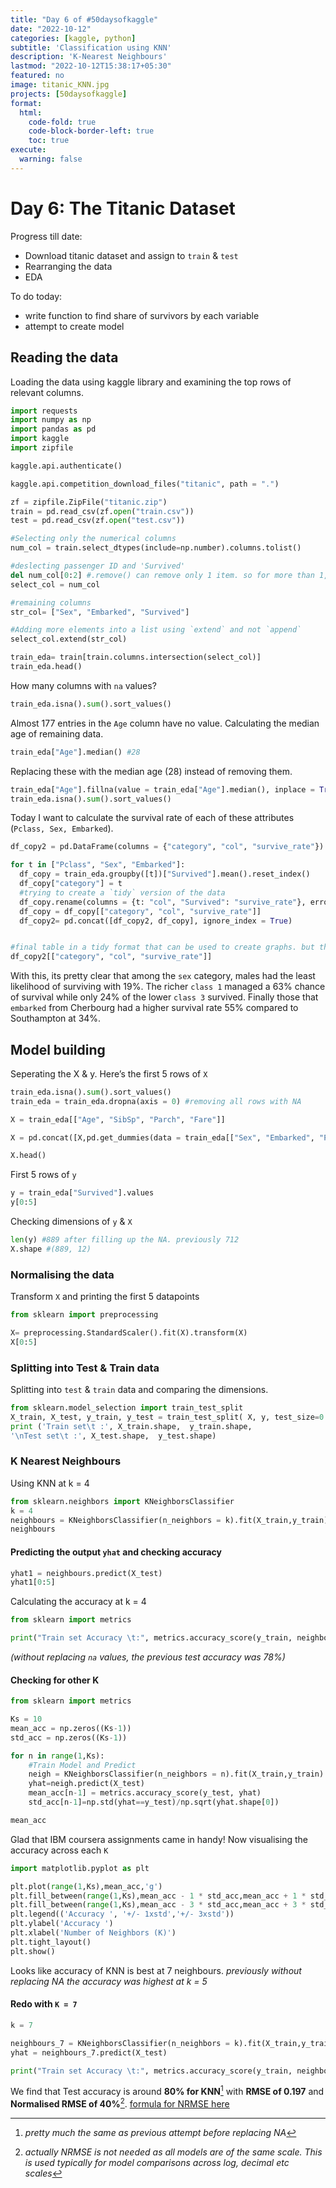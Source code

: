 ```yaml
---
title: "Day 6 of #50daysofkaggle"
date: "2022-10-12"
categories: [kaggle, python]
subtitle: 'Classification using KNN'
description: 'K-Nearest Neighbours'
lastmod: "2022-10-12T15:38:17+05:30"
featured: no
image: titanic_KNN.jpg
projects: [50daysofkaggle]
format:
  html:
    code-fold: true
    code-block-border-left: true
    toc: true
execute: 
  warning: false
---
```


# Day 6: The Titanic Dataset

Progress till date:

-   Download titanic dataset and assign to `train` & `test`
-   Rearranging the data
-   EDA

To do today:

-   write function to find share of survivors by each variable
-   attempt to create model

## Reading the data

Loading the data using kaggle library and examining the top rows of relevant columns.

```python
import requests
import numpy as np
import pandas as pd
import kaggle 
import zipfile 

kaggle.api.authenticate()

kaggle.api.competition_download_files("titanic", path = ".")

zf = zipfile.ZipFile("titanic.zip")
train = pd.read_csv(zf.open("train.csv"))
test = pd.read_csv(zf.open("test.csv"))

#Selecting only the numerical columns
num_col = train.select_dtypes(include=np.number).columns.tolist()

#deslecting passenger ID and 'Survived' 
del num_col[0:2] #.remove() can remove only 1 item. so for more than 1, use for loop 
select_col = num_col

#remaining columns
str_col= ["Sex", "Embarked", "Survived"]

#Adding more elements into a list using `extend` and not `append`
select_col.extend(str_col)

train_eda= train[train.columns.intersection(select_col)]
train_eda.head()
```

How many columns with `na` values?

```python
train_eda.isna().sum().sort_values()
```

Almost 177 entries in the `Age` column have no value. Calculating the median age of remaining data.

```python
train_eda["Age"].median() #28
```

Replacing these with the median age (28) instead of removing them.

```python
train_eda["Age"].fillna(value = train_eda["Age"].median(), inplace = True)
train_eda.isna().sum().sort_values()
```

Today I want to calculate the survival rate of each of these attributes (`Pclass, Sex, Embarked`).

```python

df_copy2 = pd.DataFrame(columns = {"category", "col", "survive_rate"})

for t in ["Pclass", "Sex", "Embarked"]:
  df_copy = train_eda.groupby([t])["Survived"].mean().reset_index()
  df_copy["category"] = t
  #trying to create a `tidy` version of the data 
  df_copy.rename(columns = {t: "col", "Survived": "survive_rate"}, errors = "raise", inplace = True)
  df_copy = df_copy[["category", "col", "survive_rate"]]
  df_copy2= pd.concat([df_copy2, df_copy], ignore_index = True)


#final table in a tidy format that can be used to create graphs. but that i'm keeping for later
df_copy2[["category", "col", "survive_rate"]]
```

With this, its pretty clear that among the `sex` category, males had the least likelihood of surviving with 19%. The richer `class 1` managed a 63% chance of survival while only 24% of the lower `class 3` survived. Finally those that `embarked` from Cherbourg had a higher survival rate 55% compared to Southampton at 34%.

## Model building

Seperating the X & y. Here's the first 5 rows of `X`

```python

train_eda.isna().sum().sort_values()
train_eda = train_eda.dropna(axis = 0) #removing all rows with NA

X = train_eda[["Age", "SibSp", "Parch", "Fare"]]

X = pd.concat([X,pd.get_dummies(data = train_eda[["Sex", "Embarked", "Pclass"]], columns = ["Sex", "Embarked", "Pclass"])], axis = 1)

X.head()
```

First 5 rows of `y`

```python

y = train_eda["Survived"].values
y[0:5]
```

Checking dimensions of `y` & `X`

```python

len(y) #889 after filling up the NA. previously 712
X.shape #(889, 12)
```

### Normalising the data

Transform `X` and printing the first 5 datapoints

```python
from sklearn import preprocessing

X= preprocessing.StandardScaler().fit(X).transform(X)
X[0:5]
```

### Splitting into Test & Train data

Splitting into `test` & `train` data and comparing the dimensions.

```python

from sklearn.model_selection import train_test_split
X_train, X_test, y_train, y_test = train_test_split( X, y, test_size=0.2, random_state=4)
print ('Train set\t :', X_train.shape,  y_train.shape,
'\nTest set\t :', X_test.shape,  y_test.shape)


```

### K Nearest Neighbours

Using KNN at k = 4

```python

from sklearn.neighbors import KNeighborsClassifier
k = 4
neighbours = KNeighborsClassifier(n_neighbors = k).fit(X_train,y_train)
neighbours
```

#### Predicting the output `yhat` and checking accuracy

```python

yhat1 = neighbours.predict(X_test)
yhat1[0:5]
```

Calculating the accuracy at k = 4

```python
from sklearn import metrics

print("Train set Accuracy \t:", metrics.accuracy_score(y_train, neighbours.predict(X_train)), "\nTest set Accuracy \t:", metrics.accuracy_score(y_test, yhat1))

```

*(without replacing `na` values, the previous test accuracy was 78%)*

#### Checking for other K

```python
from sklearn import metrics

Ks = 10
mean_acc = np.zeros((Ks-1))
std_acc = np.zeros((Ks-1))

for n in range(1,Ks):
    #Train Model and Predict  
    neigh = KNeighborsClassifier(n_neighbors = n).fit(X_train,y_train)
    yhat=neigh.predict(X_test)
    mean_acc[n-1] = metrics.accuracy_score(y_test, yhat)
    std_acc[n-1]=np.std(yhat==y_test)/np.sqrt(yhat.shape[0])

mean_acc
```

Glad that IBM coursera assignments came in handy! Now visualising the accuracy across each `K`

```python
import matplotlib.pyplot as plt

plt.plot(range(1,Ks),mean_acc,'g')
plt.fill_between(range(1,Ks),mean_acc - 1 * std_acc,mean_acc + 1 * std_acc, alpha=0.10)
plt.fill_between(range(1,Ks),mean_acc - 3 * std_acc,mean_acc + 3 * std_acc, alpha=0.10,color="green")
plt.legend(('Accuracy ', '+/- 1xstd','+/- 3xstd'))
plt.ylabel('Accuracy ')
plt.xlabel('Number of Neighbors (K)')
plt.tight_layout()
plt.show()
```

Looks like accuracy of KNN is best at 7 neighbours. *previously without replacing NA the accuracy was highest at k = 5*

#### Redo with `K = 7`

```python
k = 7

neighbours_7 = KNeighborsClassifier(n_neighbors = k).fit(X_train,y_train)
yhat = neighbours_7.predict(X_test)

print("Train set Accuracy \t:", metrics.accuracy_score(y_train, neighbours_7.predict(X_train)),"\nTest set Accuracy \t:", metrics.accuracy_score(y_test, yhat),"\nRMSE \t\t\t:",metrics.mean_squared_error(y_test, yhat),"\nNormalised RMSE\t\t:",metrics.mean_squared_error(y_test, yhat)/np.std(y_test))
```

We find that Test accuracy is around **80% for KNN**[^1] with **RMSE of 0.197** and **Normalised RMSE of 40%**[^2]. [formula for NRMSE here](https://www.marinedatascience.co/blog/2019/01/07/normalizing-the-rmse/)

[^1]: *pretty much the same as previous attempt before replacing NA*

[^2]: *actually NRMSE is not needed as all models are of the same scale. This is used typically for model comparisons across log, decimal etc scales*
